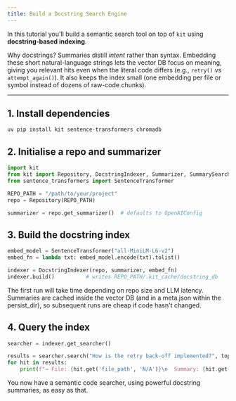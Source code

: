 ```yaml
---
title: Build a Docstring Search Engine
---
```


In this tutorial you'll build a semantic search tool on top of `kit`
using **docstring-based indexing**. 

Why docstrings?  Summaries distill *intent* rather than syntax.  Embedding these
short natural-language strings lets the vector DB focus on meaning, giving you
relevant hits even when the literal code differs (e.g., `retry()` vs
`attempt_again()`).  It also keeps the index small (one embedding per file or
symbol instead of dozens of raw-code chunks).

---

## 1. Install dependencies

```bash
uv pip install kit sentence-transformers chromadb
```

## 2. Initialise a repo and summarizer

```python
import kit
from kit import Repository, DocstringIndexer, Summarizer, SummarySearcher
from sentence_transformers import SentenceTransformer

REPO_PATH = "/path/to/your/project"
repo = Repository(REPO_PATH)

summarizer = repo.get_summarizer()  # defaults to OpenAIConfig
```

## 3. Build the docstring index

```python
embed_model = SentenceTransformer("all-MiniLM-L6-v2")
embed_fn = lambda txt: embed_model.encode(txt).tolist()

indexer = DocstringIndexer(repo, summarizer, embed_fn)
indexer.build()          # writes REPO_PATH/.kit_cache/docstring_db
```

The first run will take time depending on repo size and LLM latency.
Summaries are cached inside the vector DB (and in a meta.json within the persist_dir), 
so subsequent runs are cheap if code hasn't changed.

## 4. Query the index

```python
searcher = indexer.get_searcher()

results = searcher.search("How is the retry back-off implemented?", top_k=3)
for hit in results:
    print(f"→ File: {hit.get('file_path', 'N/A')}\n  Summary: {hit.get('summary', 'N/A')}")
```

You now have a semantic code searcher, using powerful docstring summaries,
as easy as that.

